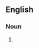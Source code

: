 {{also|fender-bender}}
==English==

===Noun===
{{en-noun}}

# {{alternative spelling of|fender-bender|lang=en}}